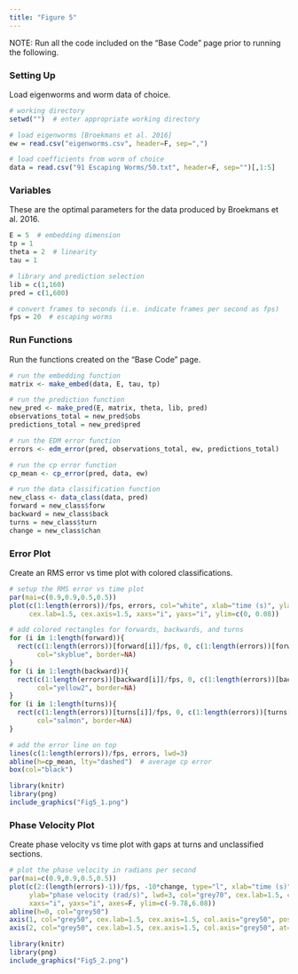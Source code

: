 ```yaml
---
title: "Figure 5"
---
```


NOTE: Run all the code included on the “Base Code” page prior to running the following.

### Setting Up
Load eigenworms and worm data of choice.
```r
# working directory
setwd("")  # enter appropriate working directory

# load eigenworms [Broekmans et al. 2016]
ew = read.csv("eigenworms.csv", header=F, sep=",") 

# load coefficients from worm of choice
data = read.csv("91 Escaping Worms/50.txt", header=F, sep="")[,1:5]
```

### Variables
These are the optimal parameters for the data produced by Broekmans et al. 2016.
```r
E = 5  # embedding dimension
tp = 1
theta = 2  # linearity
tau = 1

# library and prediction selection
lib = c(1,160)
pred = c(1,600)

# convert frames to seconds (i.e. indicate frames per second as fps)
fps = 20  # escaping worms
```

### Run Functions
Run the functions created on the "Base Code" page.
```r
# run the embedding function
matrix <- make_embed(data, E, tau, tp)

# run the prediction function
new_pred <- make_pred(E, matrix, theta, lib, pred)
observations_total = new_pred$obs
predictions_total = new_pred$pred

# run the EDM error function
errors <- edm_error(pred, observations_total, ew, predictions_total)

# run the cp error function
cp_mean <- cp_error(pred, data, ew)

# run the data classification function
new_class <- data_class(data, pred)
forward = new_class$forw
backward = new_class$back
turns = new_class$turn
change = new_class$chan
```

### Error Plot
Create an RMS error vs time plot with colored classifications.
```r
# setup the RMS error vs time plot
par(mai=c(0.9,0.9,0.5,0.5))
plot(c(1:length(errors))/fps, errors, col="white", xlab="time (s)", ylab="prediction error (rad)",
     cex.lab=1.5, cex.axis=1.5, xaxs="i", yaxs="i", ylim=c(0, 0.08))

# add colored rectangles for forwards, backwards, and turns
for (i in 1:length(forward)){
  rect(c(1:length(errors))[forward[i]]/fps, 0, c(1:length(errors))[forward[i]+2]/fps, 0.08,
       col="skyblue", border=NA)
}
for (i in 1:length(backward)){
  rect(c(1:length(errors))[backward[i]]/fps, 0, c(1:length(errors))[backward[i]+2]/fps, 0.08,
       col="yellow2", border=NA)
}
for (i in 1:length(turns)){
  rect(c(1:length(errors))[turns[i]]/fps, 0, c(1:length(errors))[turns[i]+2]/fps, 0.08,
       col="salmon", border=NA)
}

# add the error line on top
lines(c(1:length(errors))/fps, errors, lwd=3)
abline(h=cp_mean, lty="dashed")  # average cp error
box(col="black")
```

```r
library(knitr)
library(png)
include_graphics("Fig5_1.png") 
```

### Phase Velocity Plot
Create phase velocity vs time plot with gaps at turns and unclassified sections.
```r
# plot the phase velocity in radians per second
par(mai=c(0.9,0.9,0.5,0.5))
plot(c(2:(length(errors)-1))/fps, -10*change, type="l", xlab="time (s)",
     ylab="phase velocity (rad/s)", lwd=3, col="grey70", cex.lab=1.5, cex.axis=1.5,
     xaxs="i", yaxs="i", axes=F, ylim=c(-9.78,6.08))
abline(h=0, col="grey50")
axis(1, col="grey50", cex.lab=1.5, cex.axis=1.5, col.axis="grey50", pos=0)
axis(2, col="grey50", cex.lab=1.5, cex.axis=1.5, col.axis="grey50", at=c(-9,-2,5))
```

```r
library(knitr)
library(png)
include_graphics("Fig5_2.png") 
```
